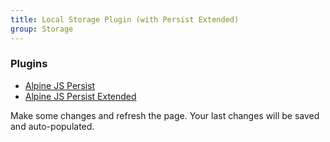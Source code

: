 ```yaml
---
title: Local Storage Plugin (with Persist Extended)
group: Storage
---
```


### Plugins

- [Alpine JS Persist](https://alpinejs.dev/plugins/persist)
- [Alpine JS Persist Extended](https://github.com/markmead/alpinejs-persist-extended)

Make some changes and refresh the page. Your last changes will be saved and auto-populated.
